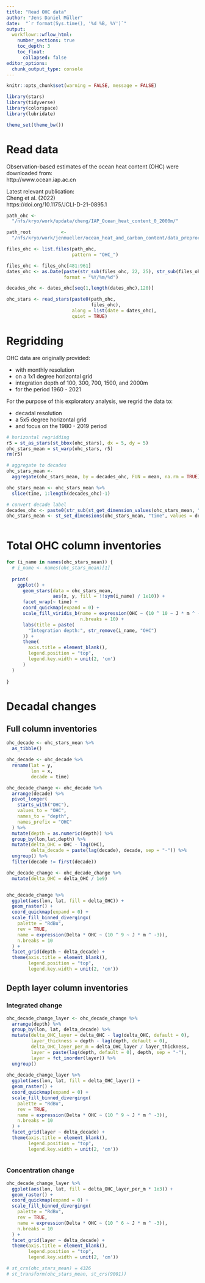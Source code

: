 ```yaml
---
title: "Read OHC data"
author: "Jens Daniel Müller"
date:  "`r format(Sys.time(), '%d %B, %Y')`"
output: 
  workflowr::wflow_html:
    number_sections: true
    toc_depth: 3
    toc_float:
      collapsed: false
editor_options:
  chunk_output_type: console
---
```


```r
knitr::opts_chunk$set(warning = FALSE, message = FALSE)
```


```r
library(stars)
library(tidyverse)
library(colorspace)
library(lubridate)
```

```r

theme_set(theme_bw())

```


# Read data

Observation-based estimates of the ocean heat content (OHC) were downloaded from:  
http://www.ocean.iap.ac.cn

Latest relevant publication:  
Cheng et al. (2022)  
https://doi.org/10.1175/JCLI-D-21-0895.1

```r

path_ohc <-
  "/nfs/kryo/work/updata/cheng/IAP_Ocean_heat_content_0_2000m/"

path_root           <-
  "/nfs/kryo/work/jenmueller/ocean_heat_and_carbon_content/data_preprocessed"

```


```r

files_ohc <- list.files(path_ohc,
                        pattern = "OHC_")

files_ohc <- files_ohc[481:961]
dates_ohc <- as.Date(paste(str_sub(files_ohc, 22, 25), str_sub(files_ohc, 33, 34),"15", sep = "/"),
                     format = "%Y/%m/%d")

decades_ohc <- dates_ohc[seq(1,length(dates_ohc),120)]

ohc_stars <- read_stars(paste0(path_ohc,
                               files_ohc),
                        along = list(date = dates_ohc),
                        quiet = TRUE)

```

# Regridding

OHC data are originally provided:  

- with monthly resolution  
- on a 1x1 degree horizontal grid  
- integration depth of 100, 300, 700, 1500, and 2000m  
- for the period 1960 - 2021

For the purpose of this exploratory analysis, we regrid the data to:  

- decadal resolution  
- a 5x5 degree horizontal grid  
- and focus on the 1980 - 2019 period  

```r

# horizontal regridding
r5 = st_as_stars(st_bbox(ohc_stars), dx = 5, dy = 5)
ohc_stars_mean = st_warp(ohc_stars, r5)
rm(r5)

# aggregate to decades
ohc_stars_mean <- 
  aggregate(ohc_stars_mean, by = decades_ohc, FUN = mean, na.rm = TRUE)

ohc_stars_mean <- ohc_stars_mean %>%
  slice(time, 1:length(decades_ohc)-1)

# convert decade label
decades_ohc <- paste0(str_sub(st_get_dimension_values(ohc_stars_mean, "time"), 1,4), "s")
ohc_stars_mean <- st_set_dimensions(ohc_stars_mean, "time", values = decades_ohc)



```

# Total OHC column inventories

```r



for (i_name in names(ohc_stars_mean)) {
  # i_name <- names(ohc_stars_mean)[1]
  
  print(
    ggplot() +
      geom_stars(data = ohc_stars_mean,
                 aes(x, y, fill = !!sym(i_name) / 1e10)) +
      facet_wrap(~ time) +
      coord_quickmap(expand = 0) +
      scale_fill_viridis_b(name = expression(OHC ~ (10 ^ 10 ~ J * m ^ -2)),
                           n.breaks = 10) +
      labs(title = paste(
        "Integration depth:", str_remove(i_name, "OHC")
      )) +
      theme(
        axis.title = element_blank(),
        legend.position = "top",
        legend.key.width = unit(2, 'cm')
      )
  )
  
}

```


# Decadal changes

## Full column inventories

```r

ohc_decade <- ohc_stars_mean %>% 
  as_tibble()

ohc_decade <- ohc_decade %>% 
  rename(lat = y,
         lon = x,
         decade = time)

ohc_decade_change <- ohc_decade %>%
  arrange(decade) %>%
  pivot_longer(
    starts_with("OHC"),
    values_to = "OHC",
    names_to = "depth",
    names_prefix = "OHC"
  ) %>% 
  mutate(depth = as.numeric(depth)) %>% 
  group_by(lon,lat,depth) %>% 
  mutate(delta_OHC = OHC - lag(OHC),
         delta_decade = paste(lag(decade), decade, sep = "-")) %>% 
  ungroup() %>% 
  filter(decade != first(decade)) 

ohc_decade_change <- ohc_decade_change %>% 
  mutate(delta_OHC = delta_OHC / 1e9)


ohc_decade_change %>%
  ggplot(aes(lon, lat, fill = delta_OHC)) +
  geom_raster() +
  coord_quickmap(expand = 0) +
  scale_fill_binned_divergingx(
    palette = "RdBu",
    rev = TRUE,
    name = expression(Delta * OHC ~ (10 ^ 9 ~ J * m ^ -3)),
    n.breaks = 10
  ) +
  facet_grid(depth ~ delta_decade) +
  theme(axis.title = element_blank(),
        legend.position = "top",
        legend.key.width = unit(2, 'cm'))

```

## Depth layer column inventories

### Integrated change

```r

ohc_decade_change_layer <- ohc_decade_change %>%
  arrange(depth) %>%
  group_by(lon, lat, delta_decade) %>%
  mutate(delta_OHC_layer = delta_OHC - lag(delta_OHC, default = 0),
         layer_thickness = depth - lag(depth, default = 0),
         delta_OHC_layer_per_m = delta_OHC_layer / layer_thickness,
         layer = paste(lag(depth, default = 0), depth, sep = "-"),
         layer = fct_inorder(layer)) %>%
  ungroup()
  
ohc_decade_change_layer %>% 
  ggplot(aes(lon, lat, fill = delta_OHC_layer)) +
  geom_raster() +
  coord_quickmap(expand = 0) +
  scale_fill_binned_divergingx(
    palette = "RdBu",
    rev = TRUE,
    name = expression(Delta * OHC ~ (10 ^ 9 ~ J * m ^ -3)),
    n.breaks = 10
  ) +
  facet_grid(layer ~ delta_decade) +
  theme(axis.title = element_blank(),
        legend.position = "top",
        legend.key.width = unit(2, 'cm'))
  
```

### Concentration change

```r

ohc_decade_change_layer %>%
  ggplot(aes(lon, lat, fill = delta_OHC_layer_per_m * 1e3)) +
  geom_raster() +
  coord_quickmap(expand = 0) +
  scale_fill_binned_divergingx(
    palette = "RdBu",
    rev = TRUE,
    name = expression(Delta * OHC ~ (10 ^ 6 ~ J * m ^ -3)),
    n.breaks = 10
  ) +
  facet_grid(layer ~ delta_decade) +
  theme(axis.title = element_blank(),
        legend.position = "top",
        legend.key.width = unit(2, 'cm'))

```


```r


# st_crs(ohc_stars_mean) = 4326
# st_transform(ohc_stars_mean, st_crs(9001))

```

